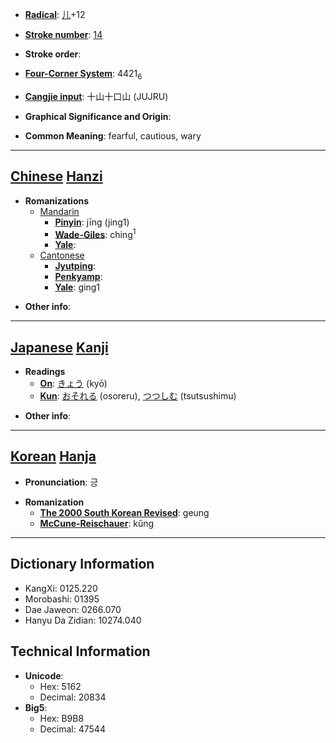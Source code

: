 * '''[[Wiktionary:Chinese radical index| Radical]]''': [[Wiktionary:Chinese radical index 儿|儿]]+12

* '''[[Wiktionary:Chinese total strokes index|Stroke number]]''': [[Wiktionary:Chinese total strokes index 14|14]]

* '''Stroke order''': 

* '''[[Wiktionary:Chinese four corner index|Four-Corner System]]''': 4421<sub>6</sub>

* '''[[Wiktionary:Chinese Cangjie index|Cangjie input]]''': 十山十口山 (JUJRU)

* '''Graphical Significance and Origin''': 

* '''Common Meaning''': fearful, cautious, wary

----

== [[Chinese]] [[Hanzi]] ==

* '''Romanizations'''
** [[Mandarin]]
*** '''[[Pinyin]]''': jīng (jing1)
*** '''[[Wade-Giles]]''': ching<sup>1</sup>
*** '''[[Yale]]''': 
**[[Cantonese]]
***'''[[Jyutping]]''':
***'''[[Penkyamp]]''': 
***'''[[Yale]]''': ging1

* '''Other info''': 

----

== [[Japanese]] [[Kanji]] ==

* '''Readings'''
** '''[[On]]''': [[きょう]] (kyō)
** '''[[Kun]]''': [[おそれる]] (osoreru), [[つつしむ]] (tsutsushimu)

* '''Other info''':  

----

== [[Korean]] [[Hanja]] ==

* '''Pronunciation''': 긍

* '''Romanization'''
** '''[[The 2000 South Korean Revised Romanization|The 2000 South Korean Revised]]''': geung
** '''[[McCune-Reischauer]]''': kŭng

----

== Dictionary Information ==

* KangXi: 0125.220
* Morobashi: 01395
* Dae Jaweon: 0266.070
* Hanyu Da Zidian: 10274.040

== Technical Information ==

* '''Unicode''':
** Hex: 5162
** Decimal: 20834
* '''Big5''':
** Hex: B9B8
** Decimal: 47544